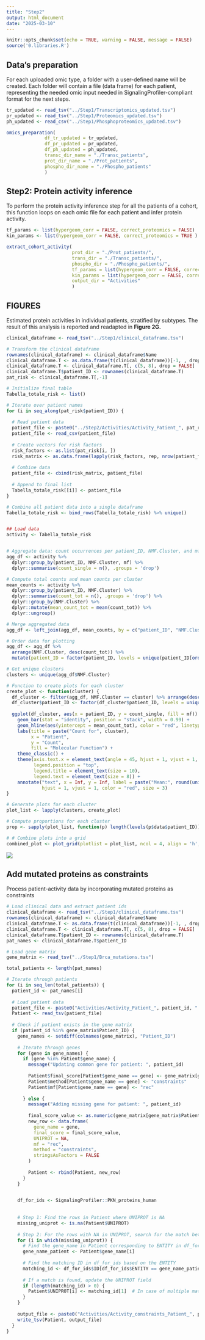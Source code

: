 ```yaml
---
title: "Step2"
output: html_document
date: "2025-03-10"
---
```



```r

knitr::opts_chunk$set(echo = TRUE, warning = FALSE, message = FALSE)
source('0.libraries.R')
```



## Data's preparation

For each uploaded omic type, a folder with a user-defined name will be
created. Each folder will contain a file (data frame) for each patient,
representing the needed omic input needed in SignalingProfiler-compliant
format for the next steps.


```r

tr_updated <- read_tsv("../Step1/Transcriptomics_updated.tsv")
pr_updated <- read_tsv("../Step1/Proteomics_updated.tsv")
ph_updated <- read_csv("../Step1/Phosphoproteomics_updated.tsv")

omics_preparation(
              df_tr_updated = tr_updated,           
              df_pr_updated = pr_updated, 
              df_ph_updated = ph_updated,             
              transc_dir_name = "./Transc_patients",   
              prot_dir_name = "./Prot_patients",                  
              phospho_dir_name = "./Phospho_patients"
              )
```

## Step2: Protein activity inference

To perform the protein activity inference step for all the patients of a
cohort, this function loops on each omic file for each patient and infer
protein activity.

```r
tf_params <- list(hypergeom_corr = FALSE, correct_proteomics = FALSE)
kin_params <- list(hypergeom_corr = FALSE, correct_proteomics = TRUE )

extract_cohort_activity(
                        prot_dir = "./Prot_patients/", 
                        trans_dir = "./Transc_patients/",
                        phospho_dir = "./Phospho_patients/", 
                        tf_params = list(hypergeom_corr = FALSE, correct_proteomics = FALSE)
                        kin_params = list(hypergeom_corr = FALSE, correct_proteomics = TRUE),
                        output_dir = "Activities"
                        )

```



## FIGURES

Estimated protein activities in individual patients, stratified by subtypes.
The result of this analysis is reported and readapted in **Figure 2G.**



```r

clinical_dataframe <- read_tsv("../Step1/clinical_dataframe.tsv")

# Transform the clinical dataframe
rownames(clinical_dataframe) <- clinical_dataframe$Name
clinical_dataframe.T <- as.data.frame(t(clinical_dataframe))[-1, , drop = FALSE]
clinical_dataframe.T <- clinical_dataframe.T[, c(5, 8), drop = FALSE]
clinical_dataframe.T$patient_ID <- rownames(clinical_dataframe.T)
pat_risk <- clinical_dataframe.T[,-1]

# Initialize final table
Tabella_totale_risk <- list()

# Iterate over patient names
for (i in seq_along(pat_risk$patient_ID)) {
  
  # Read patient data
  patient_file <- paste0("../Step2/Activities/Activity_Patient_", pat_risk$patient_ID[i], ".tsv")
  patient_file <- read_csv(patient_file)
  
  # Create vectors for risk factors
  risk_factors <- as.list(pat_risk[i, ])
  risk_matrix <- as.data.frame(lapply(risk_factors, rep, nrow(patient_file)))
  
  # Combine data
  patient_file <- cbind(risk_matrix, patient_file)
  
  # Append to final list
  Tabella_totale_risk[[i]] <- patient_file
}

# Combine all patient data into a single dataframe
Tabella_totale_risk <- bind_rows(Tabella_totale_risk) %>% unique()


## Load data
activity <- Tabella_totale_risk


# Aggregate data: count occurrences per patient_ID, NMF.Cluster, and mf
agg_df <- activity %>%
  dplyr::group_by(patient_ID, NMF.Cluster, mf) %>%
  dplyr::summarise(count_single = n(), .groups = 'drop')

# Compute total counts and mean counts per cluster
mean_counts <- activity %>%
  dplyr::group_by(patient_ID, NMF.Cluster) %>%
  dplyr::summarise(count_tot = n(), .groups = 'drop') %>%
  dplyr::group_by(NMF.Cluster) %>%
  dplyr::mutate(mean_count_tot = mean(count_tot)) %>%
  dplyr::ungroup()

# Merge aggregated data
agg_df <- left_join(agg_df, mean_counts, by = c("patient_ID", "NMF.Cluster"))

# Order data for plotting
agg_df <- agg_df %>%
  arrange(NMF.Cluster, desc(count_tot)) %>%
  mutate(patient_ID = factor(patient_ID, levels = unique(patient_ID[order(count_tot, decreasing = TRUE)])))

# Get unique clusters
clusters <- unique(agg_df$NMF.Cluster)

# Function to create plots for each cluster
create_plot <- function(cluster) {
  df_cluster <- filter(agg_df, NMF.Cluster == cluster) %>% arrange(desc(count_single))
  df_cluster$patient_ID <- factor(df_cluster$patient_ID, levels = unique(df_cluster$patient_ID[order(df_cluster$count_tot, decreasing = TRUE)]))
  
  ggplot(df_cluster, aes(x = patient_ID, y = count_single, fill = mf)) +
    geom_bar(stat = "identity", position = "stack", width = 0.99) +
    geom_hline(aes(yintercept = mean_count_tot), color = "red", linetype = "dashed") +
    labs(title = paste("Count for", cluster),
         x = "Patient",
         y = "Count",
         fill = "Molecular Function") +
    theme_classic() +
    theme(axis.text.x = element_text(angle = 45, hjust = 1, vjust = 1, size = 0),
          legend.position = "top",
          legend.title = element_text(size = 10),
          legend.text = element_text(size = 8)) +
    annotate("text", x = Inf, y = Inf, label = paste("Mean:", round(unique(df_cluster$mean_count_tot), 2)),
             hjust = 1, vjust = 1, color = "red", size = 3)
}

# Generate plots for each cluster
plot_list <- lapply(clusters, create_plot)

# Compute proportions for each cluster
prop <- sapply(plot_list, function(p) length(levels(p$data$patient_ID)))

# # Combine plots into a grid
combined_plot <- plot_grid(plotlist = plot_list, ncol = 4, align = 'h', rel_heights = 1 * prop, scale = TRUE)

```

![](images/2G.svg)



## Add mutated proteins as constraints

Process patient-activity data by incorporating mutated proteins as constraints


```r

# Load clinical data and extract patient ids
clinical_dataframe <- read_tsv("../Step1/clinical_dataframe.tsv")
rownames(clinical_dataframe) <- clinical_dataframe$Name
clinical_dataframe.T <- as.data.frame(t(clinical_dataframe))[-1, , drop = FALSE]
clinical_dataframe.T <- clinical_dataframe.T[, c(5, 8), drop = FALSE]
clinical_dataframe.T$patient_ID <- rownames(clinical_dataframe.T)
pat_names <- clinical_dataframe.T$patient_ID

# Load gene matrix
gene_matrix <- read_tsv("../Step1/Brca_mutations.tsv")

total_patients <- length(pat_names)

# Iterate through patients
for (i in seq_len(total_patients)) {
  patient_id <- pat_names[i]
  
  # Load patient data
  patient_file <- paste0("Activities/Activity_Patient_", patient_id, ".tsv")
  Patient <- read_tsv(patient_file)
  
  # Check if patient exists in the gene matrix
  if (patient_id %in% gene_matrix$Patient_ID) {
    gene_names <- setdiff(colnames(gene_matrix), "Patient_ID")
    
    # Iterate through genes
    for (gene in gene_names) {
      if (gene %in% Patient$gene_name) {
        message("Updating common gene for patient: ", patient_id)
        
        Patient$final_score[Patient$gene_name == gene] <- gene_matrix[gene_matrix$Patient_ID == patient_id, gene][[1]]
        Patient$method[Patient$gene_name == gene] <- "constraints"
        Patient$mf[Patient$gene_name == gene] <- "rec"
        
      } else {
        message("Adding missing gene for patient: ", patient_id)
        
        final_score_value <- as.numeric(gene_matrix[gene_matrix$Patient_ID == patient_id, gene][[1]])
        new_row <- data.frame(
          gene_name = gene,
          final_score = final_score_value,
          UNIPROT = NA,
          mf = "rec",
          method = "constraints",
          stringsAsFactors = FALSE
        )
        
        Patient <- rbind(Patient, new_row)
      }
    }
    

    df_for_ids <- SignalingProfiler::PKN_proteins_human
    
  
    # Step 1: Find the rows in Patient where UNIPROT is NA
    missing_uniprot <- is.na(Patient$UNIPROT)
    
    # Step 2: For the rows with NA in UNIPROT, search for the match between gene_name and ENTITY in df_for_ids
    for (i in which(missing_uniprot)) {
      # Find the gene_name in Patient corresponding to ENTITY in df_for_ids
      gene_name_patient <- Patient$gene_name[i]
      
      # Find the matching ID in df_for_ids based on the ENTITY
      matching_id <- df_for_ids$ID[df_for_ids$ENTITY == gene_name_patient]
      
      # If a match is found, update the UNIPROT field
      if (length(matching_id) > 0) {
        Patient$UNIPROT[i] <- matching_id[1]  # In case of multiple matches, take the first one
      }
    }
  
    output_file <- paste0("Activities/Activity_constraints_Patient_", patient_id, ".tsv")
    write_tsv(Patient, output_file)
  }
}




```










